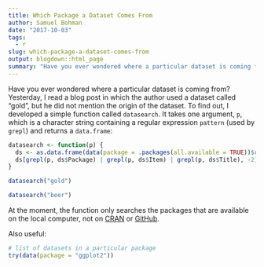 ```yaml
---
title: Which Package a Dataset Comes From
author: Samuel Bohman
date: "2017-10-03"
tags: 
  - r
slug: which-package-a-dataset-comes-from
output: blogdown::html_page
summary: "Have you ever wondered where a particular dataset is coming from?"
---
```


Have you ever wondered where a particular dataset is coming from? Yesterday, I read a blog post in which the author used a dataset called "gold", but he did not mention the origin of the dataset. To find out, I developed a simple function called `datasearch`. It takes one argument, `p`, which is a character string containing a regular expression `pattern` (used by `grepl`) and returns a `data.frame`: 

```r
datasearch <- function(p) {
  ds <- as.data.frame(data(package = .packages(all.available = TRUE))$results)
  ds[grepl(p, ds$Package) | grepl(p, ds$Item) | grepl(p, ds$Title), -2]
}

datasearch("gold")
```

```r
datasearch("beer")
```

At the moment, the function only searches the packages that are available on the local computer, not on [CRAN](https://cran.r-project.org/) or [GitHub](https://github.com/).

Also useful:

```r
# list of datasets in a particular package
try(data(package = "ggplot2"))
```

